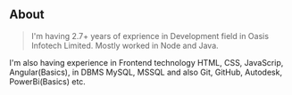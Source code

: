 ## About

> I'm having 2.7+ years of exprience in Development field in Oasis Infotech Limited. Mostly worked in Node and Java.

I'm also having experience in Frontend technology HTML, CSS, JavaScrip, Angular(Basics), in DBMS MySQL, MSSQL and also Git, GitHub, Autodesk, PowerBi(Basics) etc.   
